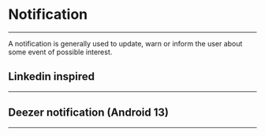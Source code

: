 
# Notification
---

<Paragraph>
  A notification is generally used to update, warn or inform the user about
  some event of possible interest.
</Paragraph>

## Linkedin inspired
---

<ShowCodeBlock componentUrl="notification/Linkedin1">
  <Linkedin1/>
</ShowCodeBlock>

## Deezer notification (Android 13)
---

<ShowCodeBlock componentUrl="notification/Android13Deezer">
  <Android13Deezer/>
</ShowCodeBlock>
